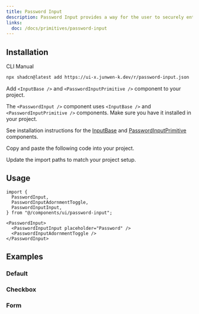 ```yaml
---
title: Password Input
description: Password Input provides a way for the user to securely enter a password, with the ability to toggle the visibility of the password.
links:
  doc: /docs/primitives/password-input
---
```


<ComponentPreview name="password-input-demo" />

## Installation

<Tabs defaultValue="cli">

<TabsList>
  <TabsTrigger value="cli">CLI</TabsTrigger>
  <TabsTrigger value="manual">Manual</TabsTrigger>
</TabsList>
<TabsContent value="cli">

```bash
npx shadcn@latest add https://ui-x.junwen-k.dev/r/password-input.json
```

</TabsContent>

<TabsContent value="manual">

<Steps>

<Step>

Add `<InputBase />` and `<PasswordInputPrimitive />` component to your project.

</Step>

The `<PasswordInput />` component uses `<InputBase />` and `<PasswordInputPrimitive />` components. Make sure you have it installed in your project.

See installation instructions for the [InputBase](/docs/components/input-base#installation) and [PasswordInputPrimitive](/docs/components/password-input-primitive#installation) components.

<Step>Copy and paste the following code into your project.</Step>

<ComponentSource name="password-input" />

<Step>Update the import paths to match your project setup.</Step>

</Steps>

</TabsContent>

</Tabs>

## Usage

```tsx
import {
  PasswordInput,
  PasswordInputAdornmentToggle,
  PasswordInputInput,
} from "@/components/ui/password-input";
```

```tsx
<PasswordInput>
  <PasswordInputInput placeholder="Password" />
  <PasswordInputAdornmentToggle />
</PasswordInput>
```

## Examples

### Default

<ComponentPreview name="password-input-demo" />

### Checkbox

<ComponentPreview name="password-input-checkbox" />

### Form

<ComponentPreview name="password-input-form" />

